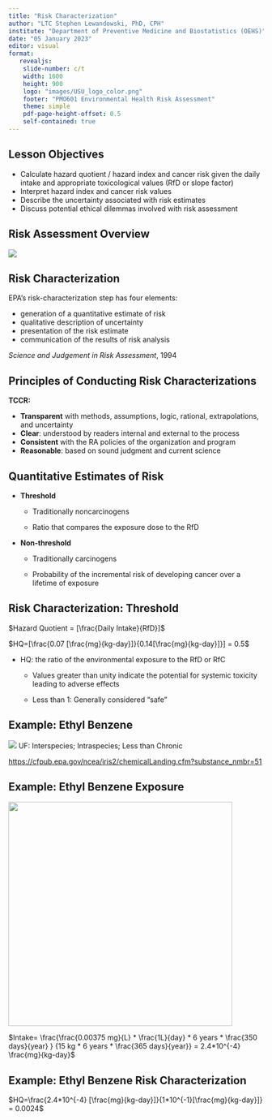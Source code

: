 ```yaml
---
title: "Risk Characterization"
author: "LTC Stephen Lewandowski, PhD, CPH"
institute: "Department of Preventive Medicine and Biostatistics (OEHS)"
date: "05 January 2023"
editor: visual
format: 
   revealjs:
    slide-number: c/t
    width: 1600
    height: 900
    logo: "images/USU_logo_color.png"
    footer: "PMO601 Environmental Health Risk Assessment"
    theme: simple
    pdf-page-height-offset: 0.5
    self-contained: true
---
```


## Lesson Objectives

-   Calculate hazard quotient / hazard index and cancer risk given the daily intake and appropriate toxicological values (RfD or slope factor)
-   Interpret hazard index and cancer risk values
-   Describe the uncertainty associated with risk estimates
-   Discuss potential ethical dilemmas involved with risk assessment

## Risk Assessment Overview

![](images/4_steps.png){fig-align="center"}

## Risk Characterization

EPA's risk-characterization step has four elements:

-   generation of a quantitative estimate of risk
-   qualitative description of uncertainty
-   presentation of the risk estimate
-   communication of the results of risk analysis

*Science and Judgement in Risk Assessment*, 1994

## Principles of Conducting Risk Characterizations

**TCCR:**

::: incremental
-   **Transparent** with methods, assumptions, logic, rational, extrapolations, and uncertainty
-   **Clear**: understood by readers internal and external to the process
-   **Consistent** with the RA policies of the organization and program
-   **Reasonable**: based on sound judgment and current science
:::

## Quantitative Estimates of Risk

::: incremental
-   **Threshold**

    -   Traditionally noncarcinogens

    -   Ratio that compares the exposure dose to the RfD

-   **Non-threshold**

    -   Traditionally carcinogens

    -   Probability of the incremental risk of developing cancer over a lifetime of exposure
:::

## Risk Characterization: Threshold

::: incremental
$Hazard Quotient = [\frac{Daily Intake}{RfD}]$

$HQ=[\frac{0.07 [\frac{mg}{kg-day}]}{0.14[\frac{mg}{kg-day}]}] = 0.5$

-   HQ: the ratio of the environmental exposure to the RfD or RfC
    -   Values greater than unity indicate the potential for systemic toxicity leading to adverse effects

    -   Less than 1: Generally considered "safe"
:::

## Example: Ethyl Benzene

![](images/ethyl_benzene.png){fig-align="center"} UF: Interspecies; Intraspecies; Less than Chronic

<https://cfpub.epa.gov/ncea/iris2/chemicalLanding.cfm?substance_nmbr=51>

## Example: Ethyl Benzene Exposure

![](images/dw_eqn.png){fig-align="center" width="442"}

$Intake= \frac{\frac{0.00375 mg}{L} * \frac{1L}{day} * 6 years * \frac{350 days}{year} } {15 kg * 6 years * \frac{365 days}{year}} = 2.4*10^{-4} \frac{mg}{kg-day}$

## Example: Ethyl Benzene Risk Characterization

$HQ=\frac{2.4*10^{-4} [\frac{mg}{kg-day}]}{1*10^{-1}[\frac{mg}{kg-day}]} = 0.0024$



